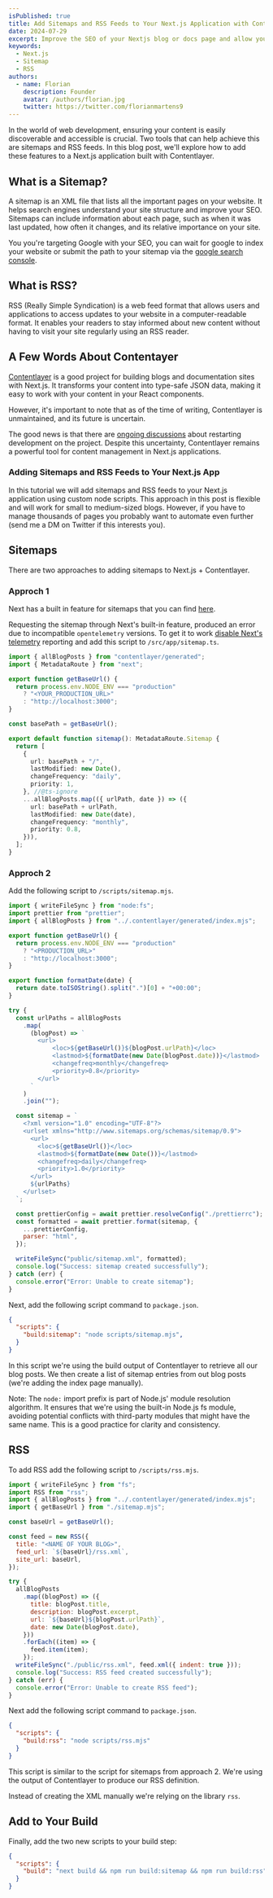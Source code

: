 ```yaml
---
isPublished: true
title: Add Sitemaps and RSS Feeds to Your Next.js Application with Contentlayer
date: 2024-07-29
excerpt: Improve the SEO of your Nextjs blog or docs page and allow your users to subscribe to your blog via RSS.
keywords:
  - Next.js
  - Sitemap
  - RSS
authors:
  - name: Florian
    description: Founder
    avatar: /authors/florian.jpg
    twitter: https://twitter.com/florianmartens9
---
```


In the world of web development, ensuring your content is easily discoverable and accessible is crucial.
Two tools that can help achieve this are sitemaps and RSS feeds. In this blog post, we'll explore
how to add these features to a Next.js application built with Contentlayer.

## What is a Sitemap?

A sitemap is an XML file that lists all the important pages on your website. It helps search engines understand
your site structure and improve your SEO. Sitemaps can include information about each page, such as when it was
last updated, how often it changes, and its relative importance on your site.

You you're targeting Google with your SEO, you can wait for google to index your website or submit the path to
your sitemap via the [google search console](https://search.google.com/search-console).

## What is RSS?

RSS (Really Simple Syndication) is a web feed format that allows users and applications to access updates to
your website in a computer-readable format. It enables your readers to stay informed about new
content without having to visit your site regularly using an RSS reader.

## A Few Words About Contentayer

[Contentlayer](https://contentlayer.dev/) is a good project for building blogs and documentation sites with Next.js.
It transforms your content into type-safe JSON data, making it easy to work with your content in your React components.

However, it's important to note that as of the time of writing, Contentlayer is unmaintained, and its future is uncertain.

The good news is that there are [ongoing discussions](https://github.com/contentlayerdev/contentlayer/issues/429) about restarting development on the project.
Despite this uncertainty, Contentlayer remains a powerful tool for content management in Next.js applications.

### Adding Sitemaps and RSS Feeds to Your Next.js App

In this tutorial we will add sitemaps and RSS feeds to your Next.js application using custom node scripts. This approach in this post is flexible
and will work for small to medium-sized blogs. However, if you have to manage thousands of pages you probably want to automate even further (send me a DM 
on Twitter if this interests you).

## Sitemaps

There are two approaches to adding sitemaps to Next.js + Contentlayer. 

### Approch 1
Next has a built in feature for sitemaps that you can find [here](https://nextjs.org/docs/app/api-reference/file-conventions/metadata/sitemap).

Requesting the sitemap through Next's built-in feature, produced an error due to incompatible `opentelemetry` versions. To get it to work [disable Next's telemetry](https://nextjs.org/telemetry#how-do-i-opt-out) reporting and add this script to `/src/app/sitemap.ts`.

```ts
import { allBlogPosts } from "contentlayer/generated";
import { MetadataRoute } from "next";

export function getBaseUrl() {
  return process.env.NODE_ENV === "production"
    ? "<YOUR_PRODUCTION_URL>"
    : "http://localhost:3000";
}

const basePath = getBaseUrl();

export default function sitemap(): MetadataRoute.Sitemap {
  return [
    {
      url: basePath + "/",
      lastModified: new Date(),
      changeFrequency: "daily",
      priority: 1,
    }, //@ts-ignore
    ...allBlogPosts.map(({ urlPath, date }) => ({
      url: basePath + urlPath,
      lastModified: new Date(date),
      changeFrequency: "monthly",
      priority: 0.8,
    })),
  ];
}
```

### Approch 2
Add the following script to `/scripts/sitemap.mjs`. 

```js
import { writeFileSync } from "node:fs";
import prettier from "prettier";
import { allBlogPosts } from "../.contentlayer/generated/index.mjs";

export function getBaseUrl() {
  return process.env.NODE_ENV === "production"
    ? "<PRODUCTION_URL>"
    : "http://localhost:3000";
}

export function formatDate(date) {
  return date.toISOString().split(".")[0] + "+00:00";
}

try {
  const urlPaths = allBlogPosts
    .map(
      (blogPost) => `
        <url>
            <loc>${getBaseUrl()}${blogPost.urlPath}</loc>
            <lastmod>${formatDate(new Date(blogPost.date))}</lastmod>
            <changefreq>monthly</changefreq>
            <priority>0.8</priority>
        </url>
      `
    )
    .join("");

  const sitemap = `
    <?xml version="1.0" encoding="UTF-8"?>
    <urlset xmlns="http://www.sitemaps.org/schemas/sitemap/0.9">
      <url>
        <loc>${getBaseUrl()}</loc>
        <lastmod>${formatDate(new Date())}</lastmod>
        <changefreq>daily</changefreq>
        <priority>1.0</priority>
      </url>
      ${urlPaths}
    </urlset>
  `;

  const prettierConfig = await prettier.resolveConfig("./prettierrc");
  const formatted = await prettier.format(sitemap, {
    ...prettierConfig,
    parser: "html",
  });

  writeFileSync("public/sitemap.xml", formatted);
  console.log("Success: sitemap created successfully");
} catch (err) {
  console.error("Error: Unable to create sitemap");
}
```

Next, add the following script command to `package.json`.

```json
{
  "scripts": {
    "build:sitemap": "node scripts/sitemap.mjs",
  }
}
```

In this script we're using the build output of Contentlayer to retrieve all our blog posts. We then create a list of sitemap entries from out blog posts 
(we're adding the index page manually).

Note: The `node:` import prefix is part of Node.js' module resolution algorithm. It ensures that we're using the built-in Node.js fs module, 
avoiding potential conflicts with third-party modules that might have the same name. This is a good practice for clarity and consistency.

## RSS

To add RSS add the following script to `/scripts/rss.mjs`.

```js
import { writeFileSync } from "fs";
import RSS from "rss";
import { allBlogPosts } from "../.contentlayer/generated/index.mjs";
import { getBaseUrl } from "./sitemap.mjs";

const baseUrl = getBaseUrl();

const feed = new RSS({
  title: "<NAME OF YOUR BLOG>",
  feed_url: `${baseUrl}/rss.xml`,
  site_url: baseUrl,
});

try {
  allBlogPosts
    .map((blogPost) => ({
      title: blogPost.title,
      description: blogPost.excerpt,
      url: `${baseUrl}${blogPost.urlPath}`,
      date: new Date(blogPost.date),
    }))
    .forEach((item) => {
      feed.item(item);
    });
  writeFileSync("./public/rss.xml", feed.xml({ indent: true }));
  console.log("Success: RSS feed created successfully");
} catch (err) {
  console.error("Error: Unable to create RSS feed");
}
```

Next add the following script command to `package.json`.

```json
{
  "scripts": {
    "build:rss": "node scripts/rss.mjs"
  }
}
```

This script is similar to the script for sitemaps from approach 2. We're using the output of Contentlayer to produce our RSS definition.

Instead of creating the XML manually we're relying on the library `rss`.

## Add to Your Build

Finally, add the two new scripts to your build step:

```json
{
  "scripts": {
    "build": "next build && npm run build:sitemap && npm run build:rss"
  }
}
```
